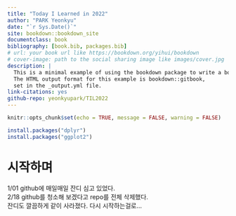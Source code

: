 ```yaml
--- 
title: "Today I Learned in 2022"
author: "PARK Yeonkyu"
date: "`r Sys.Date()`"
site: bookdown::bookdown_site
documentclass: book
bibliography: [book.bib, packages.bib]
# url: your book url like https://bookdown.org/yihui/bookdown
# cover-image: path to the social sharing image like images/cover.jpg
description: |
  This is a minimal example of using the bookdown package to write a book.
  The HTML output format for this example is bookdown::gitbook,
  set in the _output.yml file.
link-citations: yes
github-repo: yeonkyupark/TIL2022
---
```


```r
knitr::opts_chunk$set(echo = TRUE, message = FALSE,	warning = FALSE)
```

```r
install.packages("dplyr")
install.packages("ggplot2")
```



# 시작하며  

1/01 github에 매일매일 잔디 심고 있었다.  
2/18 github를 청소해 보겠다고 repo를 전체 삭제했다.  
     잔디도 깔끔하게 같이 사라졌다.
     다시 시작하는걸로...  
